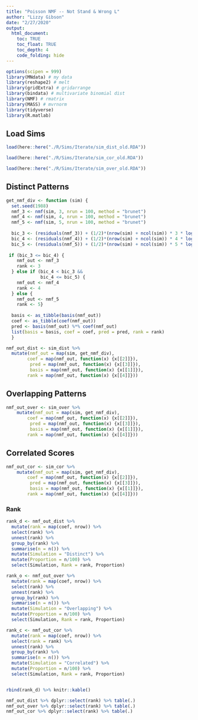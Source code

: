 ```yaml
---
title: "Poisson NMF -- Not Stand & Wrong L"
author: "Lizzy Gibson"
date: "2/27/2020"
output: 
  html_document:
    toc: TRUE
    toc_float: TRUE
    toc_depth: 4
    code_folding: hide
---
```


```r
options(scipen = 999)
library(MNdata) # my data
library(reshape2) # melt
library(gridExtra) # gridarrange
library(bindata) # multivariate binomial dist
library(NMF) # rmatrix
library(MASS) # mvrnorm
library(tidyverse)
library(R.matlab)
```

## Load Sims

```r
load(here::here("./R/Sims/Iterate/sim_dist_old.RDA"))

load(here::here("./R/Sims/Iterate/sim_cor_old.RDA"))

load(here::here("./R/Sims/Iterate/sim_over_old.RDA"))
```

## Distinct Patterns

```r
get_nmf_div <- function (sim) {
  set.seed(1988)
  nmf_3 <- nmf(sim, 3, nrun = 100, method = "brunet")
  nmf_4 <- nmf(sim, 4, nrun = 100, method = "brunet")
  nmf_5 <- nmf(sim, 5, nrun = 100, method = "brunet")
  
  bic_3 <- (residuals(nmf_3)) + (1/2)*(nrow(sim) + ncol(sim)) * 3 * log(nrow(sim) * ncol(sim))
  bic_4 <- (residuals(nmf_4)) + (1/2)*(nrow(sim) + ncol(sim)) * 4 * log(nrow(sim) * ncol(sim))
  bic_5 <- (residuals(nmf_5)) + (1/2)*(nrow(sim) + ncol(sim)) * 5 * log(nrow(sim) * ncol(sim))
  
 if (bic_3 <= bic_4) {
    nmf_out <- nmf_3
    rank <- 3
  } else if (bic_4 < bic_3 &&
             bic_4 <= bic_5) {
    nmf_out <- nmf_4
    rank <- 4
  } else {
    nmf_out <- nmf_5
    rank <- 5}
  
  basis <- as_tibble(basis(nmf_out))
  coef <- as_tibble(coef(nmf_out))
  pred <- basis(nmf_out) %*% coef(nmf_out)
  list(basis = basis, coef = coef, pred = pred, rank = rank)
  }

nmf_out_dist <- sim_dist %>%
  mutate(nmf_out = map(sim, get_nmf_div),
        coef = map(nmf_out, function(x) {x[[2]]}),
         pred = map(nmf_out, function(x) {x[[3]]}),
         basis = map(nmf_out, function(x) {x[[1]]}),
        rank = map(nmf_out, function(x) {x[[4]]}))
```

## Overlapping Patterns

```r
nmf_out_over <- sim_over %>%
    mutate(nmf_out = map(sim, get_nmf_div),
        coef = map(nmf_out, function(x) {x[[2]]}),
         pred = map(nmf_out, function(x) {x[[3]]}),
         basis = map(nmf_out, function(x) {x[[1]]}),
        rank = map(nmf_out, function(x) {x[[4]]}))
```

## Correlated Scores

```r
nmf_out_cor <- sim_cor %>%
    mutate(nmf_out = map(sim, get_nmf_div),
        coef = map(nmf_out, function(x) {x[[2]]}),
         pred = map(nmf_out, function(x) {x[[3]]}),
         basis = map(nmf_out, function(x) {x[[1]]}),
        rank = map(nmf_out, function(x) {x[[4]]}))
```

### Rank

```r
rank_d <- nmf_out_dist %>% 
  mutate(rank = map(coef, nrow)) %>% 
  select(rank) %>%
  unnest(rank) %>%
  group_by(rank) %>%
  summarise(n = n()) %>%
  mutate(Simulation = "Distinct") %>%
  mutate(Proportion = n/100) %>%
  select(Simulation, Rank = rank, Proportion)

rank_o <- nmf_out_over %>%
  mutate(rank = map(coef, nrow)) %>%
  select(rank) %>%
  unnest(rank) %>%
  group_by(rank) %>%
  summarise(n = n()) %>%
  mutate(Simulation = "Overlapping") %>%
  mutate(Proportion = n/100) %>%
  select(Simulation, Rank = rank, Proportion)

rank_c <- nmf_out_cor %>%
  mutate(rank = map(coef, nrow)) %>%
  select(rank = rank) %>%
  unnest(rank) %>%
  group_by(rank) %>%
  summarise(n = n()) %>%
  mutate(Simulation = "Correlated") %>%
  mutate(Proportion = n/100) %>%
  select(Simulation, Rank = rank, Proportion)


rbind(rank_d) %>% knitr::kable()
```

```r
nmf_out_dist %>% dplyr::select(rank) %>% table(.)
nmf_out_over %>% dplyr::select(rank) %>% table(.)
nmf_out_cor %>% dplyr::select(rank) %>% table(.)
```
